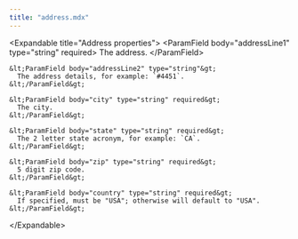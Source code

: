```yaml
---
title: "address.mdx"
---
```


  &lt;Expandable title="Address properties"&gt;
    &lt;ParamField body="addressLine1" type="string" required&gt;
      The address.
    &lt;/ParamField&gt;

    &lt;ParamField body="addressLine2" type="string"&gt;
      The address details, for example: `#4451`.
    &lt;/ParamField&gt;

    &lt;ParamField body="city" type="string" required&gt;
      The city.
    &lt;/ParamField&gt;

    &lt;ParamField body="state" type="string" required&gt;
      The 2 letter state acronym, for example: `CA`.
    &lt;/ParamField&gt;

    &lt;ParamField body="zip" type="string" required&gt;
      5 digit zip code.
    &lt;/ParamField&gt;

    &lt;ParamField body="country" type="string" required&gt;
      If specified, must be "USA"; otherwise will default to "USA".
    &lt;/ParamField&gt;

  &lt;/Expandable&gt;
